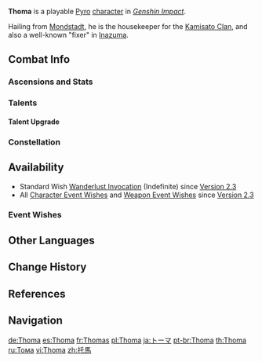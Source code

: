 {{CharacterTabs}}
{{Character Infobox
|image            = <gallery>
Character Thoma Card.png|Card
Character Thoma Full Wish.png|Wish
Character Thoma Game.png|In Game
</gallery>
<!--Playable Character Information-->
|type             = Playable
|weapon           = Polearm
|rarity           = 4
|element          = Pyro

<!--Character Information-->
|name             = Thoma
|realname         = 
|birthday         = January 9th
|region           = Inazuma
|region2          = <!-- Please don't list Mondstadt here. It causes Thoma to inaccurately show up on pages such as Mondstadt's character section and makes him show up twice in the nation element table on [[Characters/List]]. Mentioning Mondstadt in the intro and giving him the Mondstadt category is good enough.-->
|constellation    = Rubeum Scutum
|affiliation      = Yashiro Commission
|affiliation2     = Kamisato Clan
|dish             = "Warmth"
|obtain           = [[Wishes]]
|releaseDate      = 2021-11-02

<!--Titles-->
|title            = Protector From Afar
|title2           = The Kamisato Clan's Housekeeper

<!--Voice Actors-->
|voiceEN          = [[imdb:nm10744245|Christian Banas]]<ref>Twitter: [https://twitter.com/ChrisBanasJr/status/1417974074500734976 EN VA Self Announcement]</ref>
|voiceCN          = [https://zh.moegirl.org.cn/张沛 Zhang Pei ({{Lang|mini=1|zh=张沛}})]<ref>HoYoverse Chinese News: [https://ys.mihoyo.com/main/m/news/detail/18252 {{Zh|《原神》角色演示-「托马：烈火捍御」}}]</ref>
|voiceJP          = {{w|Masakazu Morita|Morita Masakazu ({{Lang|mini=1|ja=森田成一}})}}<ref>Twitter: [https://twitter.com/Genshin_7/status/1413473736532000770 JP VA Announcement]</ref>
|voiceKR          = {{w|ko:류승곤|Ryu Seung-gon ({{Lang|mini=1|ko=류승곤}})}}<ref name="Thoma KR-VA">Twitter: [https://twitter.com/genshinimpactkr/status/1453965068358455312 KR VA Announcement]</ref>
}}
'''Thoma''' is a playable [[Pyro]] [[character]] in ''[[Genshin Impact]]''.

Hailing from [[Mondstadt]], he is the housekeeper for the [[Kamisato Clan]], and also a well-known "fixer" in [[Inazuma]].

==Combat Info==
===Ascensions and Stats===
{{Character Ascensions and Stats}}

===Talents===
{{Talent Table}}

====Talent Upgrade==== 
{{Talent Upgrade}}

===Constellation=== 
{{Constellation Table}}

==Availability==
*Standard Wish [[Wanderlust Invocation]] (Indefinite) since [[Version 2.3]]
*All [[Character Event Wishes]] and [[Weapon Event Wishes]] since [[Version 2.3]]

===Event Wishes===
{{Featured}}

==Other Languages==
{{Other Languages
|default_hidden = 1
|en      = Thoma
|zhs     = 托马
|zhs_rm  = Tuōmǎ
|zht     = 托馬
|zht_rm  = Tuōmǎ
|ja      = トーマ
|ja_rm   = Tooma
|ko      = 토마
|ko_rm   = Toma
|es      = Thoma
|fr      = Thomas
|ru      = Тома
|th      = Thoma
|vi      = Thoma
|de      = Thoma
|id      = Thoma
|pt      = Thoma
}}

==Change History==
{{Change History|2.2}}

==References==
{{Reflist}}

==Navigation==
{{Character Navbox}}

[[de:Thoma]]
[[es:Thoma]]
[[fr:Thomas]]
[[pl:Thoma]]
[[ja:トーマ]]
[[pt-br:Thoma]]
[[th:Thoma]]
[[ru:Тома]]
[[vi:Thoma]]
[[zh:托馬]]